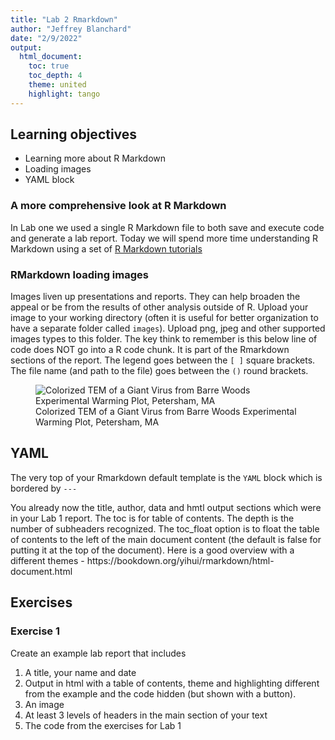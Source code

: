 ```yaml
---
title: "Lab 2 Rmarkdown"
author: "Jeffrey Blanchard"
date: "2/9/2022"
output:
  html_document:
    toc: true
    toc_depth: 4
    theme: united
    highlight: tango
---
```


## Learning objectives

-   Learning more about R Markdown
-   Loading images
-   YAML block

### A more comprehensive look at R Markdown

In Lab one we used a single R Markdown file to both save and execute code and generate a lab report. Today we will spend more time understanding R Markdown using a set of [R Markdown tutorials](https://rmarkdown.rstudio.com/index.html)


### RMarkdown loading images

Images liven up presentations and reports. They can help broaden the appeal or be from the results of other analysis outside of R. Upload your image to your working directory (often it is useful for better organization to have a separate folder called `images`).  Upload png, jpeg and other supported images types to this folder. The key think to remember is this below line of code does NOT go into a R code chunk. It is part of the Rmarkdown sections of the report. The legend goes between the `[ ]` square brackets. The file name (and path to the file) goes between the `()` round brackets.


![Colorized TEM of a Giant Virus from Barre Woods Experimental Warming Plot, Petersham, MA](images/lab2/giant_virus.jpg)

## YAML

The very top of your Rmarkdown default template is the `YAML` block which is bordered by `---`

You already now the title, author, data and hmtl output sections which were in your Lab 1 report.  The toc is for table of contents. The depth is the number of subheaders recognized. The toc_float option is to float the table of contents to the left of the main document content (the default is false for putting it at the top of the document). Here is a good overview with a different themes - https://bookdown.org/yihui/rmarkdown/html-document.html


## Exercises

### Exercise 1

Create an example lab report that includes

1. A title, your name and date
2. Output in html with a table of contents, theme and highlighting different from the example and the code hidden (but shown with a button).
3. An image
4. At least 3 levels of headers in the main section of your text
5. The code from the exercises for Lab 1




